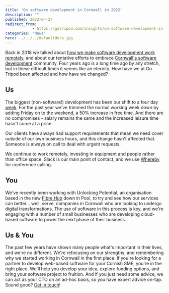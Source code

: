 ```yaml
---
title: 'On software development in Cornwall in 2022'
description: ""
published: 2022-04-27
redirect_from: 
            - https://gotripod.com/insights/on-software-development-in-cornwall-in-2022/
categories: "News"
hero: ../../../defaultHero.jpg
---
```

<!-- wp:paragraph -->

Back in 2018 we talked about [how we make software development work remotely](https://gotripod.com/insights/we-work-remotely-why-and-how/), and about our tentative efforts to embrace [Cornwall's software development](https://gotripod.com/insights/a-caring-community/) community. Four years ago is a long time ago by any stretch, but in these difficult times it seems like an eternity. How have we at Go Tripod been affected and how have we changed?

<!-- /wp:paragraph -->

<!-- wp:heading -->

## Us

<!-- /wp:heading -->

<!-- wp:paragraph -->

The biggest (non-software!) development has been our shift to a four day [week](https://www.4dayweek.co.uk/). For the past year we've trimmed the normal working week down by adding Friday on to the weekend, a 50% increase in free time. And there are no compromises - salary remains the same and the increased leisure time hasn't come at a price.

<!-- /wp:paragraph -->

<!-- wp:paragraph -->

Our clients have always had support requirements that mean we need cover outside of our own business hours, and this change hasn't affected that. Someone is always on call to deal with urgent requests.

<!-- /wp:paragraph -->

<!-- wp:paragraph -->

We continue to work remotely, investing in equipment and people rather than office space. Slack is our main point of contact, and we use [Whereby](https://whereby.com/) for conference calling.

<!-- /wp:paragraph -->

<!-- wp:heading -->

## You

<!-- /wp:heading -->

<!-- wp:paragraph -->

We've recently been working with Unlocking Potential, an organisation based in the new [Fibre Hub](https://fibrehub.uk/) down in Pool, to try and see how our services can better... well, serve, companies in Cornwall who are looking to undergo digital transformations. The use of software in this process is key, and we're engaging with a number of small businesses who are developing cloud-based software to power the next phase of their business.

<!-- /wp:paragraph -->

<!-- wp:heading -->

## Us & You

<!-- /wp:heading -->

<!-- wp:paragraph -->

The past few years have shown many people what's important in their lives, and we're no different. We're refocusing on our strengths, and remembering why we started working in Cornwall in the first place. If you're looking for a partner to develop web-based software for your Cornish SME, you're in the right place. We'll help you develop your idea, explore funding options, and bring your software project to fruition. And if you just need some advice, we can act as your CTO on an ad-hoc basis, so you have expert advice on-tap. Sound good? [Get in touch](/contact/)!

<!-- /wp:paragraph -->
